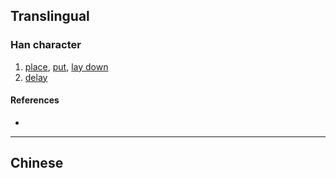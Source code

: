 {{character info/new}}
{{also|擱}}
==Translingual==

===Han character===
{{Han char|rn=64|rad=手|as=09|sn=12|four=|canj=QLSR|ids=⿰扌阁}}

# [[place]], [[put]], [[lay down]]
# [[delay]]

====References====
* {{Han ref|kx=0445.341|hdz=31923.090|uh=6401|ud=25601}}

----

==Chinese==
{{zh-see|擱}}